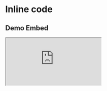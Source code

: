 
# Inline code

## Demo Embed

<div style={{ position: 'relative', paddingTop: '56.25%' }}>
  <iframe
    src="https://capture.navattic.com/cmfkxwfa5000004lc8408f5wi"
    title="Navattic walkthrough"
    style={{ position: 'absolute', inset: 0, width: '100%', height: '100%', border: 0 }}
    data-navattic-demo-id="cmfkxwfa5000004lc8408f5wi"
    allowFullScreen
  />
</div>

## Pop Up

<div className="extendedButtonComponent">
  <div className="bg-base100 rounded-xl">
    <h2 className="text-2xl font-medium mb-2 color:bg-purple200">
    </h2>
    <p>
    </p>
    <br></br>
    <ExtendedButton
      title="Pop-Up Demo"
      link="https://capture.navattic.com/cmfkxwfa5000004lc8408f5wi"
    ></ExtendedButton>
  </div>
</div>